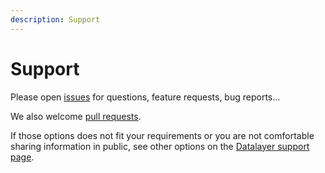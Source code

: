 ```yaml
---
description: Support
---
```


# Support

Please open [issues](https://github.com/datalayer/jupyter-ui/issues) for questions, feature requests, bug reports...

We also welcome [pull requests](https://github.com/datalayer/jupyter-ui/pulls).

If those options does not fit your requirements or you are not comfortable sharing information in public, see other options on the [Datalayer support page](https://datalayer.tech/docs/support).
